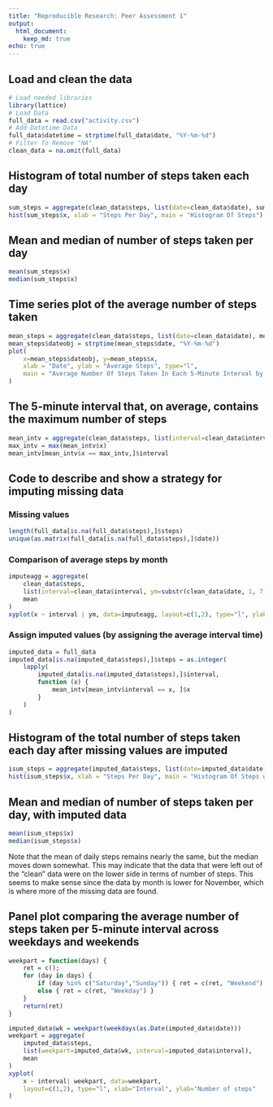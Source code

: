 ```yaml
---
title: "Reproducible Research: Peer Assessment 1"
output: 
  html_document:
    keep_md: true
echo: true
---
```


## Load and clean the data
```r
# Load needed libraries
library(lattice)
# Load Data
full_data = read.csv("activity.csv")
# Add Datetime Data
full_data$datetime = strptime(full_data$date, "%Y-%m-%d")
# Filter To Remove "NA"
clean_data = na.omit(full_data)
```

## Histogram of total number of steps taken each day
```r
sum_steps = aggregate(clean_data$steps, list(date=clean_data$date), sum)
hist(sum_steps$x, xlab = "Steps Per Day", main = "Histogram Of Steps")
```

## Mean and median of number of steps taken per day
```r
mean(sum_steps$x)
median(sum_steps$x)
```

## Time series plot of the average number of steps taken
```r
mean_steps = aggregate(clean_data$steps, list(date=clean_data$date), mean)
mean_steps$dateobj = strptime(mean_steps$date, "%Y-%m-%d")
plot(
    x=mean_steps$dateobj, y=mean_steps$x, 
    xlab = "Date", ylab = "Average Steps", type="l", 
    main = "Average Number Of Steps Taken In Each 5-Minute Interval by Day"
)
```

## The 5-minute interval that, on average, contains the maximum number of steps
```r
mean_intv = aggregate(clean_data$steps, list(interval=clean_data$interval), mean)
max_intv = max(mean_intv$x)
mean_intv[mean_intv$x == max_intv,]$interval
```

## Code to describe and show a strategy for imputing missing data
### Missing values
```r
length(full_data[is.na(full_data$steps),]$steps)
unique(as.matrix(full_data[is.na(full_data$steps),]$date))
```
### Comparison of average steps by month
```r
imputeagg = aggregate(
    clean_data$steps,
    list(interval=clean_data$interval, ym=substr(clean_data$date, 1, 7)),
    mean
)
xyplot(x ~ interval | ym, data=imputeagg, layout=c(1,2), type="l", ylab="steps")
```

### Assign imputed values (by assigning the average interval time)
```r
imputed_data = full_data
imputed_data[is.na(imputed_data$steps),]$steps = as.integer(
    lapply(
        imputed_data[is.na(imputed_data$steps),]$interval,
        function (x) {
            mean_intv[mean_intv$interval == x, ]$x
        }
    )
)
```

## Histogram of the total number of steps taken each day after missing values are imputed
```r
isum_steps = aggregate(imputed_data$steps, list(date=imputed_data$date), sum)
hist(isum_steps$x, xlab = "Steps Per Day", main = "Histogram Of Steps w/ Imputed")
```

## Mean and median of number of steps taken per day, with imputed data
```r
mean(isum_steps$x)
median(isum_steps$x)
```

Note that the mean of daily steps remains nearly the same, but the median moves down somewhat. This may indicate that the data that were left out of the "clean" data were on the lower side in terms of number of steps. This seems to make sense since the data by month is lower for November, which is where more of the missing data are found.

## Panel plot comparing the average number of steps taken per 5-minute interval across weekdays and weekends
```r
weekpart = function(days) {
    ret = c();
    for (day in days) {
        if (day %in% c("Saturday","Sunday")) { ret = c(ret, "Weekend") }
        else { ret = c(ret, "Weekday") }
    }
    return(ret)
}

imputed_data$wk = weekpart(weekdays(as.Date(imputed_data$date)))
weekpart = aggregate(
    imputed_data$steps,
    list(weekpart=imputed_data$wk, interval=imputed_data$interval),
    mean
)
xyplot(
    x ~ interval| weekpart, data=weekpart, 
    layout=c(1,2), type="l", xlab="Interval", ylab="Number of steps"
)
```